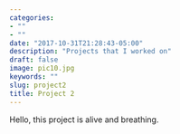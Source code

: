 ```yaml
---
categories:
- ""
- ""
date: "2017-10-31T21:28:43-05:00"
description: "Projects that I worked on"
draft: false
image: pic10.jpg
keywords: ""
slug: project2
title: Project 2
---
```


Hello, this project is alive and breathing. 